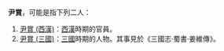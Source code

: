 '''尹賞'''，可能是指下列二人：
# [[尹賞_(西漢)|尹賞 (西漢)]]：[[西漢|西漢]]時期的官員。
# [[尹賞_(三國)|尹賞 (三國)]]：[[三國|三國]]時期的人物。其事見於《三國志·蜀書·姜維傳》。

{{Disambiguation|Cat=二字尹姓人名消歧义}}